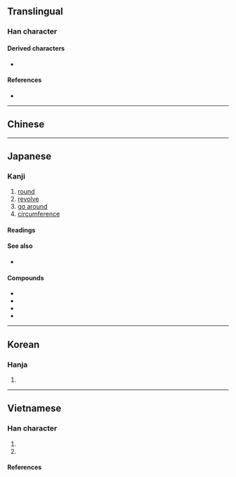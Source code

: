 {{also|迴|回}}
{{character info}}
==Translingual==

===Han character===
{{Han char|rn=54|rad=廴|as=06|sn=9|four=|canj=NKWR|ids=⿺廴回}}

====Derived characters====
* {{l|mul|[[𡹯]], [[𦂆]], [[𧍚]], [[𭫎]]}}

====References====
* {{Han ref|kx=0353.050|dkj=09575|dj=0668.010|hdz=10404.090|uh=5EFB|ud=24315}}

----

==Chinese==
{{zh-see|迴}}

----

==Japanese==

===Kanji===
{{ja-kanji|grade=n|rs=廴06}}

# [[round]]
# [[revolve]]
# [[go around]]
# [[circumference]]

====Readings====
{{ja-readings
|goon=え<ゑ
|kanon=かい<くわい
|kun=めぐ-り, めぐ-る, まわ-る
}}

====See also====
* {{l|ja|回}}

====Compounds====
* {{ja-r|廻送|かいそう}}
* {{ja-r|廻転|かいてん}}
* {{ja-r|廻廊|かいろう}}
* {{ja-r|輪廻|りんね}}

----

==Korean==

===Hanja===
{{ko-hanja|hangeul=회|rv=hoe|mr=hoe}}

# {{rfdef|ko|sort=廴06}}

----

==Vietnamese==

===Han character===
{{vi-readings|rs=廴06
|hanviet=hồi-gdhn;tvctdhv;hvttd;tchvtd
|nom=hồi-gdhn, hùi-gdhn
}}

# {{alt form of|vi|回||{{han tu form of|hồi}}}}
# {{alt form of|vi|迴||{{han tu form of|hồi}}}}

====References====
<references/>